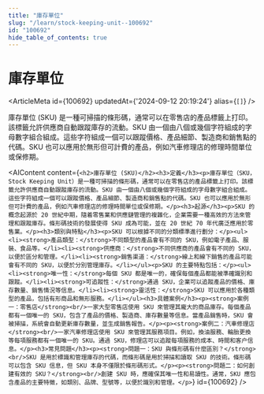 ```yaml
---
title: "庫存單位"
slug: "/learn/stock-keeping-unit--100692"
id: "100692"
hide_table_of_contents: true
---
```



# 庫存單位

<ArticleMeta id={100692} updatedAt={'2024-09-12 20:19:24'} alias={`[]`} />
<div className='border-solid border-b border-t-0 my-4 border-[var(--ifm-color-gray-300)]' />

庫存單位 (SKU) 是一種可掃描的條形碼，通常可以在零售店的產品標籤上打印。該標籤允許供應商自動跟蹤庫存的流動。SKU 由一個由八個或幾個字符組成的字母數字組合組成。這些字符組成一個可以跟蹤價格、產品細節、製造商和銷售點的代碼。SKU 也可以應用於無形但可計費的產品，例如汽車修理店的修理時間單位或保修期。

<AIContent content={`<h2>庫存單位 (SKU)</h2><h3>定義</h3><p>庫存單位（SKU，Stock Keeping Unit）是一種可掃描的條形碼，通常可以在零售店的產品標籤上打印。該標籤允許供應商自動跟蹤庫存的流動。SKU 由一個由八個或幾個字符組成的字母數字組合組成。這些字符組成一個可以跟蹤價格、產品細節、製造商和銷售點的代碼。SKU 也可以應用於無形但可計費的產品，例如汽車修理店的修理時間單位或保修期。</p><h3>起源</h3><p>SKU 的概念起源於 20 世紀中期，隨着零售業和供應鏈管理的複雜化，企業需要一種高效的方法來管理和跟蹤庫存。條形碼技術的發展使得 SKU 成為可能，並在 20 世紀 70 年代廣泛應用於零售業。</p><h3>類別與特點</h3><p>SKU 可以根據不同的分類標準進行劃分：</p><ul><li><strong>產品類型：</strong>不同類型的產品會有不同的 SKU，例如電子產品、服裝、食品等。</li><li><strong>供應商：</strong>不同供應商的產品會有不同的 SKU，以便於區分和管理。</li><li><strong>銷售渠道：</strong>線上和線下銷售的產品可能會有不同的 SKU，以便於分別管理庫存。</li></ul><p>SKU 的主要特點包括：</p><ul><li><strong>唯一性：</strong>每個 SKU 都是唯一的，確保每個產品都能被準確識別和跟蹤。</li><li><strong>可追蹤性：</strong>通過 SKU，企業可以追蹤產品的價格、庫存數量、銷售情況等信息。</li><li><strong>靈活性：</strong>SKU 可以應用於各種類型的產品，包括有形商品和無形服務。</li></ul><h3>具體案例</h3><p><strong>案例一：零售店</strong><br/>一家大型零售店使用 SKU 來管理其龐大的商品庫存。每個產品都有一個唯一的 SKU，包含了產品的價格、製造商、庫存數量等信息。當產品銷售時，SKU 會被掃描，系統會自動更新庫存數量，並生成銷售報告。</p><p><strong>案例二：汽車修理店</strong><br/>一家汽車修理店使用 SKU 來管理其服務項目。例如，換油服務、輪胎更換等每項服務都有一個唯一的 SKU。通過 SKU，修理店可以追蹤每項服務的成本、時間和客户信息。</p><h3>常見問題</h3><p><strong>問題一：SKU 與條形碼有什麼區別？</strong><br/>SKU 是用於標識和管理庫存的代碼，而條形碼是用於掃描和讀取 SKU 的技術。條形碼可以包含 SKU 信息，但 SKU 本身不僅限於條形碼形式。</p><p><strong>問題二：如何創建有效的 SKU？</strong><br/>創建 SKU 時，應確保其唯一性和易讀性。通常，SKU 應包含產品的主要特徵，如類別、品牌、型號等，以便於識別和管理。</p>`} id={100692} />
